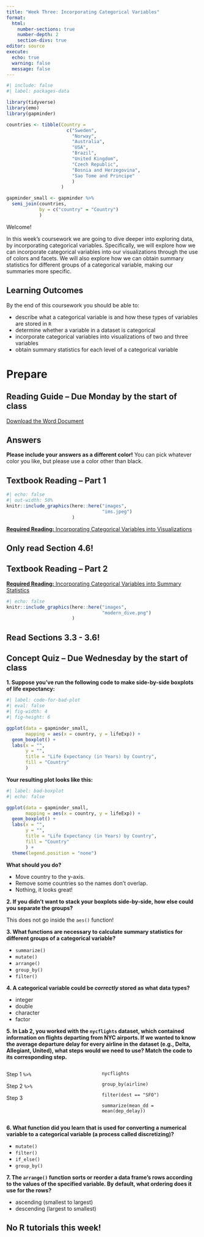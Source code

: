 ```yaml
---
title: "Week Three: Incorporating Categorical Variables"
format: 
  html: 
    number-sections: true
    number-depth: 2
    section-divs: true
editor: source
execute: 
  echo: true
  warning: false
  message: false
---
```


```r
#| include: false
#| label: packages-data

library(tidyverse)
library(emo)
library(gapminder)

countries <- tibble(Country = 
                      c("Sweden", 
                        "Norway", 
                        "Australia", 
                        "USA", 
                        "Brazil", 
                        "United Kingdom", 
                        "Czech Republic", 
                        "Bosnia and Herzegovina",
                        "Sao Tome and Principe"
                        )
                    )

gapminder_small <- gapminder %>% 
  semi_join(countries, 
            by = c("country" = "Country")
            )
```

Welcome!

In this week's coursework we are going to dive deeper into exploring data, by incorporating categorical variables. Specifically, we will explore how we can incorporate categorical variables into our visualizations through the use of colors and facets. We will also explore how we can obtain summary statistics for different groups of a categorical variable, making our summaries more specific.

## Learning Outcomes

By the end of this coursework you should be able to:

-   describe what a categorical variable is and how these types of variables are stored in `R`
-   determine whether a variable in a dataset is categorical
-   incorporate categorical variables into visualizations of two and three variables
-   obtain summary statistics for each level of a categorical variable

# Prepare

## Reading Guide -- Due Monday by the start of class

[Download the Word Document](reading-guide/week3-reading.docx)

::: callout-caution
# Answers

**Please include your answers as a different color!** You can pick whatever color you like, but please use a color other than black.
:::

## Textbook Reading -- Part 1

::: column-margin
```r
#| echo: false
#| out-width: 50%
knitr::include_graphics(here::here("images", 
                                   "ims.jpeg")
                        )
```
:::

[**Required Reading:** Incorporating Categorical Variables into Visualizations](https://openintro-ims.netlify.app/explore-categorical.html#comparing-numerical-data-across-groups)

::: callout-tip
# Only read Section 4.6!
:::

## Textbook Reading -- Part 2

[**Required Reading:** Incorporating Categorical Variables into Summary Statistics](https://moderndive.com/3-wrangling.html)

::: column-margin
```r
#| echo: false
knitr::include_graphics(here::here("images", 
                                   "modern_dive.png")
                        )
```
:::

::: callout-tip
# Read Sections 3.3 - 3.6!
:::

## Concept Quiz -- Due Wednesday by the start of class

**1. Suppose you've run the following code to make side-by-side boxplots of life expectancy:**

```r
#| label: code-for-bad-plot
#| eval: false
#| fig-width: 4
#| fig-height: 6

ggplot(data = gapminder_small, 
       mapping = aes(x = country, y = lifeExp)) +
  geom_boxplot() +
  labs(x = "", 
       y = "", 
       title = "Life Expectancy (in Years) by Country",
       fill = "Country"
       )
```

**Your resulting plot looks like this:**

```r
#| label: bad-boxplot
#| echo: false

ggplot(data = gapminder_small, 
       mapping = aes(x = country, y = lifeExp)) +
  geom_boxplot() +
  labs(x = "", 
       y = "", 
       title = "Life Expectancy (in Years) by Country",
       fill = "Country"
       ) +
  theme(legend.position = "none")
```

**What should you do?**

-   Move country to the y-axis.
-   Remove some countries so the names don't overlap.
-   Nothing, it looks great!

**2. If you didn't want to stack your boxplots side-by-side, how else could you separate the groups?**

::: callout-tip
This does not go inside the `aes()` function!
:::

**3. What functions are necessary to calculate summary statistics for different groups of a categorical variable?**

-   `summarize()`
-   `mutate()`
-   `arrange()`
-   `group_by()`
-   `filter()`

**4. A categorical variable could be *correctly* stored as what data types?**

-   integer
-   double
-   character
-   factor

**5. In Lab 2, you worked with the `nycflights` dataset, which contained information on flights departing from NYC airports. If we wanted to know the average departure delay for every airline in the dataset (e.g., Delta, Allegiant, United), what steps would we need to use? Match the code to its corresponding step.**

:::::: columns
::: {.column width="40%"}
Step 1 `%>%`

Step 2 `%>%`

Step 3
:::

::: {.column width="5%"}
:::

::: {.column width="55%"}
`nycflights`

`group_by(airline)`

`filter(dest == "SFO")`

`summarize(mean_dd = mean(dep_delay))`
:::
::::::

**6. What function did you learn that is used for converting a numerical variable to a categorical variable (a process called discretizing)?**

-   `mutate()`
-   `filter()`
-   `if_else()`
-   `group_by()`

**7. The `arrange()` function sorts or reorder a data frame's rows according to the values of the specified variable. By default, what ordering does it use for the rows?**

-   ascending (smallest to largest)
-   descending (largest to smallest)

## No R tutorials this week!
<!-- ## R Tutorial -- Due Wednesday by the start of class -->

<!-- `r emo::ji("computer")` [**Required Tutorial:** Summarizing with Statistics](https://openintro.shinyapps.io/ims-02-explore-03/) -->

<!-- ::: callout-note -->
<!-- # Submission -->

<!-- Submit a screenshot of the completion page for each tutorial to the Canvas assignment portal! -->
<!-- ::: -->
